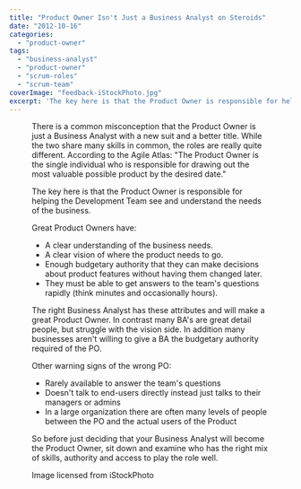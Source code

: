 ```yaml
---
title: "Product Owner Isn't Just a Business Analyst on Steroids"
date: "2012-10-16"
categories: 
  - "product-owner"
tags: 
  - "business-analyst"
  - "product-owner"
  - "scrum-roles"
  - "scrum-team"
coverImage: "feedback-iStockPhoto.jpg"
excerpt: 'The key here is that the Product Owner is responsible for helping the Development Team see'
---
```




<Figure
  src={FeedbackIStockPhoto}
  alt="Feedback Listening - image licensed from iStock Photo"
  caption="Feedback Listening - image licensed from iStock Photo"
/>
 There is a common misconception that the Product Owner is just a Business Analyst with a new suit and a better title. While the two share many skills in common, the roles are really quite different. According to the Agile Atlas: "The Product Owner is the single individual who is responsible for drawing out the most valuable possible product by the desired date."

The key here is that the Product Owner is responsible for helping the Development Team see and understand the needs of the business.

Great Product Owners have:

- A clear understanding of the business needs.
- A clear vision of where the product needs to go.
- Enough budgetary authority that they can make decisions about product features without having them changed later.
- They must be able to get answers to the team's questions rapidly (think minutes and occasionally hours).

The right Business Analyst has these attributes and will make a great Product Owner. In contrast many BA's are great detail people, but struggle with the vision side. In addition many businesses aren't willing to give a BA the budgetary authority required of the PO.

Other warning signs of the wrong PO:

- Rarely available to answer the team's questions
- Doesn't talk to end-users directly instead just talks to their managers or admins
- In a large organization there are often many levels of people between the PO and the actual users of the Product

So before just deciding that your Business Analyst will become the Product Owner, sit down and examine who has the right mix of skills, authority and access to play the role well.

Image licensed from iStockPhoto
